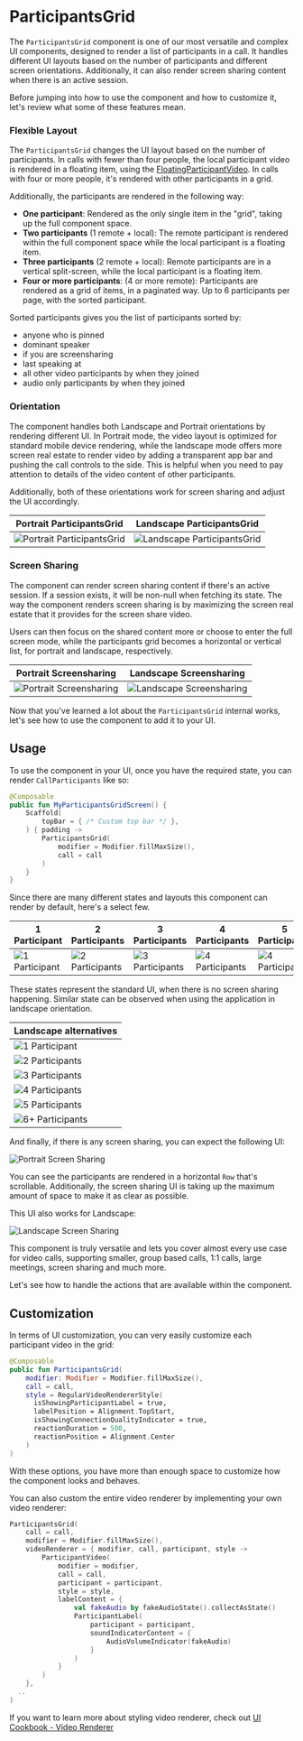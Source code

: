# ParticipantsGrid

The `ParticipantsGrid` component is one of our most versatile and complex UI components, designed to render a list of participants in a call. It handles different UI layouts based on the number of participants and different screen orientations. Additionally, it can also render screen sharing content when there is an active session.

Before jumping into how to use the component and how to customize it, let's review what some of these features mean.

### Flexible Layout

The `ParticipantsGrid` changes the UI layout based on the number of participants. In calls with fewer than four people, the local participant video is rendered in a floating item, using the [FloatingParticipantVideo](03-floating-participant-video.mdx). In calls with four or more people, it's rendered with other participants in a grid.

Additionally, the participants are rendered in the following way:

* **One participant**: Rendered as the only single item in the "grid", taking up the full component space.
* **Two participants** (1 remote + local): The remote participant is rendered within the full component space while the local participant is a floating item.
* **Three participants** (2 remote + local): Remote participants are in a vertical split-screen, while the local participant is a floating item.
* **Four or more participants**: (4 or more remote): Participants are rendered as a grid of items, in a paginated way. Up to 6 participants per page, with the sorted participant.

Sorted participants gives you the list of participants sorted by:

* anyone who is pinned
* dominant speaker
* if you are screensharing
* last speaking at
* all other video participants by when they joined
* audio only participants by when they joined

### Orientation 

The component handles both Landscape and Portrait orientations by rendering different UI. In Portrait mode, the video layout is optimized for standard mobile device rendering, while the landscape mode offers more screen real estate to render video by adding a transparent app bar and pushing the call controls to the side. This is helpful when you need to pay attention to details of the video content of other participants.

Additionally, both of these orientations work for screen sharing and adjust the UI accordingly.

| Portrait ParticipantsGrid | Landscape ParticipantsGrid |
| ------- | ------------------------------------------------------------ |
| ![Portrait ParticipantsGrid](../../assets/compose_single_participant.png) | ![Landscape ParticipantsGrid](../../assets/compose_call_landscape.png) |

### Screen Sharing

The component can render screen sharing content if there's an active session. If a session exists, it will be non-null when fetching its state. The way the component renders screen sharing is by maximizing the screen real estate that it provides for the screen share video.

Users can then focus on the shared content more or choose to enter the full screen mode, while the participants grid becomes a horizontal or vertical list, for portrait and landscape, respectively.

| Portrait Screensharing | Landscape Screensharing |
| ------- | ------------------------------------------------------------ |
| ![Portrait Screensharing](../../assets/compose_screensharing.png) | ![Landscape Screensharing](../../assets/compose_screensharing_landscape.png) |

Now that you've learned a lot about the `ParticipantsGrid` internal works, let's see how to use the component to add it to your UI.

## Usage

To use the component in your UI, once you have the required state, you can render `CallParticipants` like so:

```kotlin
@Composable
public fun MyParticipantsGridScreen() {
    Scaffold(
        topBar = { /* Custom top bar */ },
    ) { padding ->
        ParticipantsGrid(
            modifier = Modifier.fillMaxSize(),
            call = call
        )
    }
}
```

Since there are many different states and layouts this component can render by default, here's a select few.

| 1 Participant                                                | 2 Participants                                               | 3 Participants                                               | 4 Participants                                              | 5 Participants                                              | 6+ Participants                                              |
| ------------------------------------------------------------ | ------------------------------------------------------------ | ------------------------------------------------------------ | ------------------------------------------------------------ | ------------------------------------------------------------ | ------------------------------------------------------------ |
| ![1 Participant](../../assets/compose_single_participant.png) | ![2 Participants](../../assets/portrait-video-two.png) | ![3 Participants](../../assets/portrait-video-three.png) | ![4 Participants](../../assets/portrait-video-four.png) | ![4 Participants](../../assets/portrait-video-five.png) | ![4 Participants](../../assets/portrait-video-six.png) |

These states represent the standard UI, when there is no screen sharing happening. Similar state can be observed when using the application in landscape orientation.

| Landscape alternatives                                       |
| ------------------------------------------------------------ |
| ![1 Participant](../../assets/landscape-video-one.png) |
| ![2 Participants](../../assets/landscape-video-two.png) |
| ![3 Participants](../../assets/landscape-video-three.png) |
| ![4 Participants](../../assets/landscape-video-four.png) |
| ![5 Participants](../../assets/landscape-video-five.png) |
| ![6+ Participants](../../assets/landscape-video-six.png) |

And finally, if there is any screen sharing, you can expect the following UI:

![Portrait Screen Sharing](../../assets/compose_screensharing.png)

You can see the participants are rendered in a horizontal `Row` that's scrollable. Additionally, the screen sharing UI is taking up the maximum amount of space to make it as clear as possible.

This UI also works for Landscape:

![Landscape Screen Sharing](../../assets/compose_screensharing_landscape.png)

This component is truly versatile and lets you cover almost every use case for video calls, supporting smaller, group based calls, 1:1 calls, large meetings, screen sharing and much more.

Let's see how to handle the actions that are available within the component.

## Customization

In terms of UI customization, you can very easily customize each participant video in the grid:

```kotlin
@Composable
public fun ParticipantsGrid(
    modifier: Modifier = Modifier.fillMaxSize(),
    call = call,
    style = RegularVideoRendererStyle(
      isShowingParticipantLabel = true,
      labelPosition = Alignment.TopStart,
      isShowingConnectionQualityIndicator = true,
      reactionDuration = 500,
      reactionPosition = Alignment.Center
    )
)
```

With these options, you have more than enough space to customize how the component looks and behaves.

You can also custom the entire video renderer by implementing your own video renderer:

```kotlin
ParticipantsGrid(
    call = call,
    modifier = Modifier.fillMaxSize(),
    videoRenderer = { modifier, call, participant, style ->
        ParticipantVideo(
            modifier = modifier,
            call = call,
            participant = participant,
            style = style,
            labelContent = {
                val fakeAudio by fakeAudioState().collectAsState()
                ParticipantLabel(
                    participant = participant,
                    soundIndicatorContent = {
                        AudioVolumeIndicator(fakeAudio)
                    }
                )
            }
        )
    },
  ..
)
```

If you want to learn more about styling video renderer, check out [UI Cookbook - Video Renderer](../../05-ui-cookbook/04-video-renderer.mdx)